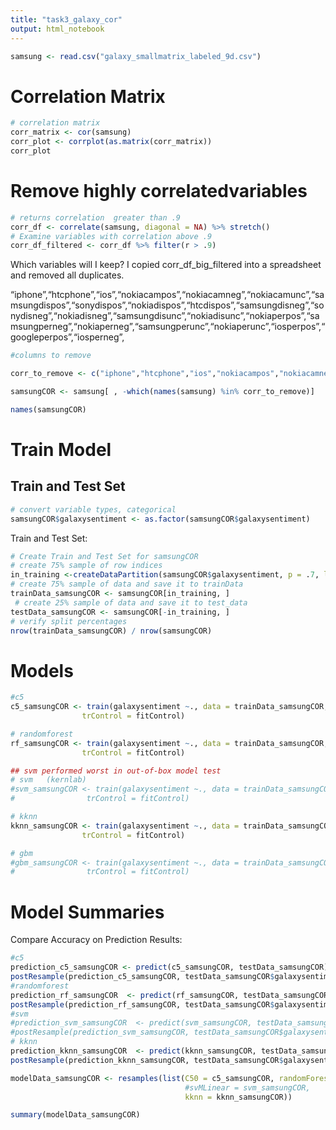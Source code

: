 ```yaml
---
title: "task3_galaxy_cor"
output: html_notebook
---
```


```r
samsung <- read.csv("galaxy_smallmatrix_labeled_9d.csv")

```


# Correlation Matrix


```r
# correlation matrix
corr_matrix <- cor(samsung)
corr_plot <- corrplot(as.matrix(corr_matrix))
corr_plot
```


# Remove highly correlatedvariables
```r
# returns correlation  greater than .9
corr_df <- correlate(samsung, diagonal = NA) %>% stretch()
# Examine variables with correlation above .9
corr_df_filtered <- corr_df %>% filter(r > .9)
```

Which variables will I keep? I copied corr_df_big_filtered into a spreadsheet and removed all duplicates.

"iphone","htcphone","ios","nokiacampos","nokiacamneg","nokiacamunc","samsungdispos","sonydispos","nokiadispos","htcdispos","samsungdisneg","sonydisneg","nokiadisneg","samsungdisunc","nokiadisunc","nokiaperpos","samsungperneg","nokiaperneg","samsungperunc","nokiaperunc","iosperpos","googleperpos","iosperneg",

```r
#columns to remove

corr_to_remove <- c("iphone","htcphone","ios","nokiacampos","nokiacamneg","nokiacamunc","samsungdispos","sonydispos","nokiadispos","htcdispos","samsungdisneg","sonydisneg","nokiadisneg","samsungdisunc","nokiadisunc","nokiaperpos","samsungperneg","nokiaperneg","samsungperunc","nokiaperunc","iosperpos","googleperpos","iosperneg")

```


```r
samsungCOR <- samsung[ , -which(names(samsung) %in% corr_to_remove)]
```


```r
names(samsungCOR)
```



# Train Model

## Train and Test Set

```r
# convert variable types, categorical
samsungCOR$galaxysentiment <- as.factor(samsungCOR$galaxysentiment)
```

Train and Test Set: 
```r
# Create Train and Test Set for samsungCOR
# create 75% sample of row indices
in_training <-createDataPartition(samsungCOR$galaxysentiment, p = .7, list = FALSE)
# create 75% sample of data and save it to trainData
trainData_samsungCOR <- samsungCOR[in_training, ]
 # create 25% sample of data and save it to test_data
testData_samsungCOR <- samsungCOR[-in_training, ]
# verify split percentages
nrow(trainData_samsungCOR) / nrow(samsungCOR)
```


# Models
```r
#c5
c5_samsungCOR <- train(galaxysentiment ~., data = trainData_samsungCOR, method = "C5.0",
                trControl = fitControl)
```


```r
# randomforest
rf_samsungCOR <- train(galaxysentiment ~., data = trainData_samsungCOR, method = "rf",
                trControl = fitControl)
```

```r
## svm performed worst in out-of-box model test
# svm   (kernlab)
#svm_samsungCOR <- train(galaxysentiment ~., data = trainData_samsungCOR, method = "svmLinear",
#                trControl = fitControl)
```


```r
# kknn
kknn_samsungCOR <- train(galaxysentiment ~., data = trainData_samsungCOR, method = "kknn",
                trControl = fitControl)
```

```r
# gbm
#gbm_samsungCOR <- train(galaxysentiment ~., data = trainData_samsungCOR, method = "gbm",
#                trControl = fitControl)
```


# Model Summaries
Compare Accuracy on Prediction Results:

```r
#c5
prediction_c5_samsungCOR <- predict(c5_samsungCOR, testData_samsungCOR)
postResample(prediction_c5_samsungCOR, testData_samsungCOR$galaxysentiment)
#randomforest
prediction_rf_samsungCOR  <- predict(rf_samsungCOR, testData_samsungCOR)
postResample(prediction_rf_samsungCOR, testData_samsungCOR$galaxysentiment)
#svm
#prediction_svm_samsungCOR  <- predict(svm_samsungCOR, testData_samsungCOR)
#postResample(prediction_svm_samsungCOR, testData_samsungCOR$galaxysentiment)
# kknn
prediction_kknn_samsungCOR  <- predict(kknn_samsungCOR, testData_samsungCOR)
postResample(prediction_kknn_samsungCOR, testData_samsungCOR$galaxysentiment)

```

```r
modelData_samsungCOR <- resamples(list(C50 = c5_samsungCOR, randomForest = rf_samsungCOR, 
                                       #svMLinear = svm_samsungCOR,
                                       kknn = kknn_samsungCOR))
```

```r
summary(modelData_samsungCOR)
```
